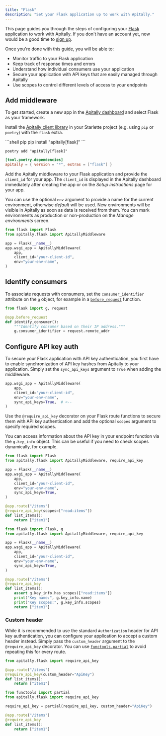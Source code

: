 ```yaml
---
title: "Flask"
description: "Set your Flask application up to work with Apitally."
---
```


This page guides you through the steps of configuring your [Flask](https://flask.palletsprojects.com) application to work with Apitally. If you don't have an account yet, now would be a good time to [sign up](https://app.apitally.io/?signup).

Once you're done with this guide, you will be able to:

- Monitor traffic to your Flask application
- Keep track of response times and errors
- Understand how individual consumers use your application
- Secure your application with API keys that are easily managed through Apitally
- Use scopes to control different levels of access to your endpoints

## Add middleware

To get started, create a new app in the [Apitally dashboard](https://app.apitally.io) and select Flask as your framework.

Install the [Apitally client library](https://pypi.org/project/apitally/) in your Starlette project (e.g. using `pip` or `poetry`) with the `flask` extra.

<CodeGroup>
```shell pip
pip install "apitally[flask]"
```

```shell poetry
poetry add "apitally[flask]"
```

```toml pyproject.toml
[tool.poetry.dependencies]
apitally = { version = "*", extras = ["flask"] }
```

</CodeGroup>

Add the Apitally middleware to your Flask application and provide the `client_id` for your app.
The `client_id` is displayed in the Apitally dashboard immediately after creating the app or on the _Setup instructions_ page for your app.

You can use the optional `env` argument to provide a name for the current environment, otherwise _default_ will be used.
New environments will be visible in Apitally as soon as data is received from them. You can mark environments as production or non-production on the _Manage environments_ screen.

```python
from flask import Flask
from apitally.flask import ApitallyMiddleware

app = Flask(__name__)
app.wsgi_app = ApitallyMiddleware(
    app,
    client_id="your-client-id",
    env="your-env-name",
)
```

<div className="-mt-4">
  <Snippet file="other-middlewares-note.mdx" />
</div>

<Snippet file="add-middleware-check.mdx" />

## Identify consumers

<Snippet file="identify-consumers.mdx" />

To associate requests with consumers, set the `consumer_identifier` attribute on the [`g`](https://flask.palletsprojects.com/en/2.3.x/appcontext/#storing-data) object, for example in a [`before_request`](https://flask.palletsprojects.com/en/2.2.x/api/#flask.Flask.before_request) function.

<Snippet file="consumer-identifier.mdx" />

```python
from flask import g, request

@app.before_request
def identify_consumer():
    """Identify consumer based on their IP address."""
    g.consumer_identifier = request.remote_addr
```

<div className="-mt-4">
  <Snippet file="identify-consumers-check.mdx" />
</div>

## Configure API key auth

To secure your Flask application with API key authentication, you first have to enable synchronization of API key hashes from Apitally to your application.
Simply set the `sync_api_keys` argument to `True` when adding the middleware.

```python
app.wsgi_app = ApitallyMiddleware(
    app,
    client_id="your-client-id",
    env="your-env-name",
    sync_api_keys=True,  # <--
)
```

<div className="-mt-4">
  <Snippet file="api-key-sync-info.mdx" />
</div>

Use the `@require_api_key` decorator on your Flask route functions to secure them with API key authentication
and add the optional `scopes` argument to specify required scopes.

You can access information about the API key in your endpoint function via the `g.key_info` object.
This can be useful if you need to check scopes dynamically, for example.

<CodeGroup>

```python Authentication
from flask import Flask
from apitally.flask import ApitallyMiddleware, require_api_key

app = Flask(__name__)
app.wsgi_app = ApitallyMiddleware(
    app,
    client_id="your-client-id",
    env="your-env-name",
    sync_api_keys=True,
)

@app.route("/items")
@require_api_key(scopes=["read:items"])
def list_items():
    return ["item1"]
```

```python Access key info
from flask import Flask, g
from apitally.flask import ApitallyMiddleware, require_api_key

app = Flask(__name__)
app.wsgi_app = ApitallyMiddleware(
    app,
    client_id="your-client-id",
    env="your-env-name",
    sync_api_keys=True,
)

@app.route("/items")
@require_api_key
def list_items():
    assert g.key_info.has_scopes(["read:items"])
    print("Key name:", g.key_info.name)
    print("Key scopes:", g.key_info.scopes)
    return ["item1"]
```

</CodeGroup>

<div className="mt-4">
  <Snippet file="configure-api-key-auth-check.mdx" />
</div>

### Custom header

While it is recommended to use the standard `Authorization` header for API key authentication,
you can configure your application to accept a custom header instead.
Simply pass the `custom_header` argument to the `@require_api_key` decorator.
You can use [`functools.partial`](https://docs.python.org/3/library/functools.html#functools.partial) to avoid repeating this for every route.

<CodeGroup>

```python Custom header
from apitally.flask import require_api_key

@app.route("/items")
@require_api_key(custom_header="ApiKey")
def list_items():
    return ["item1"]
```

```python Custom header with functools.partial
from functools import partial
from apitally.flask import require_api_key

require_api_key = partial(require_api_key, custom_header="ApiKey")

@app.route("/items")
@require_api_key
def list_items():
    return ["item1"]
```

</CodeGroup>
